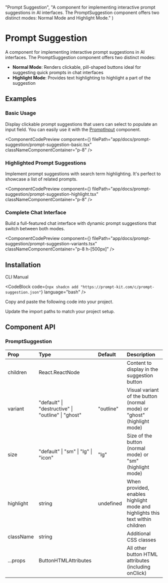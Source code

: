 
  "Prompt Suggestion",
  "A component for implementing interactive prompt suggestions in AI interfaces. The PromptSuggestion component offers two distinct modes: Normal Mode and Highlight Mode."
)

# Prompt Suggestion

A component for implementing interactive prompt suggestions in AI interfaces. The PromptSuggestion component offers two distinct modes:

- **Normal Mode**: Renders clickable, pill-shaped buttons ideal for suggesting quick prompts in chat interfaces
- **Highlight Mode**: Provides text highlighting to highlight a part of the suggestion

## Examples

### Basic Usage

Display clickable prompt suggestions that users can select to populate an input field. You can easily use it with the [PromptInput](/docs/prompt-input) component.

<ComponentCodePreview
  component={<PromptSuggestionBasic />}
  filePath="app/docs/prompt-suggestion/prompt-suggestion-basic.tsx"
  classNameComponentContainer="p-8"
/>

### Highlighted Prompt Suggestions

Implement prompt suggestions with search term highlighting. It's perfect to showcase a list of related prompts.

<ComponentCodePreview
  component={<PromptSuggestionHighlight />}
  filePath="app/docs/prompt-suggestion/prompt-suggestion-highlight.tsx"
  classNameComponentContainer="p-8"
/>

### Complete Chat Interface

Build a full-featured chat interface with dynamic prompt suggestions that switch between both modes.

<ComponentCodePreview
  component={<PromptSuggestionVariants />}
  filePath="app/docs/prompt-suggestion/prompt-suggestion-variants.tsx"
  classNameComponentContainer="p-8 h-[500px]"
/>

## Installation

<Tabs defaultValue="cli">

<TabsList>
  <TabsTrigger value="cli">CLI</TabsTrigger>
  <TabsTrigger value="manual">Manual</TabsTrigger>
</TabsList>

<TabsContent value="cli">

<CodeBlock
  code={`npx shadcn add "https://prompt-kit.com/c/prompt-suggestion.json"`}
  language="bash"
/>

</TabsContent>

<TabsContent value="manual">

<Steps>

<Step>Copy and paste the following code into your project.</Step>

<CodeBlock
  filePath="components/prompt-kit/prompt-suggestion.tsx"
  language="tsx"
/>

<Step>Update the import paths to match your project setup.</Step>

</Steps>

</TabsContent>

</Tabs>

## Component API

### PromptSuggestion

| Prop      | Type                                               | Default   | Description                                                                    |
| :-------- | :------------------------------------------------- | :-------- | :----------------------------------------------------------------------------- |
| children  | React.ReactNode                                    |           | Content to display in the suggestion button                                    |
| variant   | "default" \| "destructive" \| "outline" \| "ghost" | "outline" | Visual variant of the button (normal mode) or "ghost" (highlight mode)         |
| size      | "default" \| "sm" \| "lg" \| "icon"                | "lg"      | Size of the button (normal mode) or "sm" (highlight mode)                      |
| highlight | string                                             | undefined | When provided, enables highlight mode and highlights this text within children |
| className | string                                             |           | Additional CSS classes                                                         |
| ...props  | ButtonHTMLAttributes                               |           | All other button HTML attributes (including onClick)                           |
